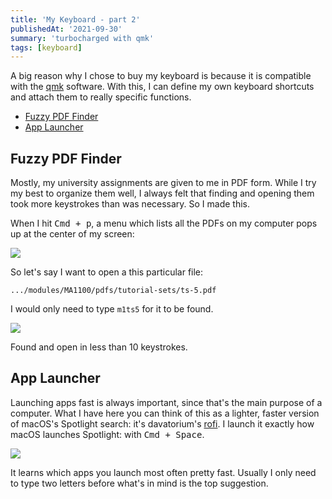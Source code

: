 ```yaml
---
title: 'My Keyboard - part 2'
publishedAt: '2021-09-30'
summary: 'turbocharged with qmk'
tags: [keyboard]
---
```


A big reason why I chose to buy my keyboard is because it is compatible with the
[qmk](https://github.com/qmk/qmk_firmware) software. With this, I can define my
own keyboard shortcuts and attach them to really specific functions.

* [Fuzzy PDF Finder](#fuzzy-pdf-finder)
* [App Launcher](#app-launcher)

## Fuzzy PDF Finder

Mostly, my university assignments are given to me in PDF form. While I try my
best to organize them well, I always felt that finding and opening them took
more keystrokes than was necessary. So I made this.

When I hit <Kbd>Cmd + p</Kbd>, a menu which lists all the PDFs on my computer
pops up at the center of my screen:

<Img src="/photos/fzfmenu.png" width={872} height={625} />

So let's say I want to open a this particular file:

```
.../modules/MA1100/pdfs/tutorial-sets/ts-5.pdf
```

I would only need to type `m1ts5` for it to be found.

<Img src="/photos/fzfmenu-ts5.png" width={877} height={622} />

Found and open in less than 10 keystrokes.

## App Launcher

Launching apps fast is always important, since that's the main purpose of a
computer. What I have here you can think of this as a lighter, faster version of
macOS's Spotlight search: it's davatorium's
[rofi](https://github.com/davatorium/rofi). I launch it exactly how macOS
launches Spotlight: with <Kbd>Cmd + Space</Kbd>.

<Img src="/photos/rofi.png" width={873} height={626} />

It learns which apps you launch most often pretty fast. Usually I only need to
type two letters before what's in mind is the top suggestion.
